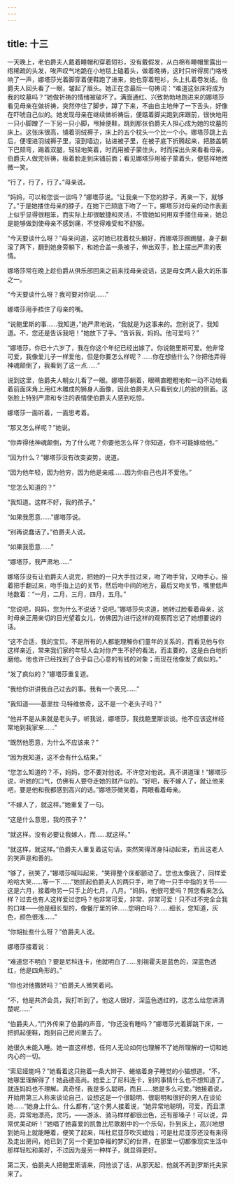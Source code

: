 ```yaml
---
---
---
```

title: 十三
---




一天晚上，老伯爵夫人戴着睡帽和穿着短衫，没有戴假发，从白棉布睡帽里露出一绺稀疏的头发，唉声叹气地跪在小地毯上磕着头，做着晚祷，这时只听得房门咯吱响了一声，娜塔莎光着脚穿着便鞋跑了进来，她也穿着短衫，头上扎着卷发纸。伯爵夫人回头看了一眼，皱起了眉头。她正在念最后一句祷词：“难道这张床将成为我的坟墓吗？”她做祈祷的情绪被破坏了。满面通红、兴致勃勃地跑进来的娜塔莎看见母亲在做祈祷，突然停住了脚步，蹲了下来，不由自主地伸了一下舌头，好像在吓唬自己似的。她发现母亲在继续做祈祷后，便踮着脚尖跑到床跟前，很快地用一只小脚蹭了一下另一只小脚，甩掉便鞋，跳到那张伯爵夫人担心成为她的坟墓的床上。这张床很高，铺着羽绒褥子，床上的五个枕头一个比一个小。娜塔莎跳上去后，便埋进羽绒褥子里，滚到墙边，钻进被子里，在被子底下折腾起来，把膝盖朝下巴颏弯，踢着双腿，轻轻地笑着，时而用被子蒙住头，时而探出头来看看母亲。伯爵夫人做完祈祷，板着脸走到床铺前面；看见娜塔莎用被子蒙着头，便慈祥地微微一笑。

“行了，行了，行了。”母亲说。

“妈妈，可以和您谈一谈吗？”娜塔莎说。“让我亲一下您的脖子，再亲一下，就够了。”于是她搂住母亲的脖子，在她下巴颏底下吻了一下。娜塔莎对母亲的动作表面上似乎显得很粗笨，而实际上却很敏捷和灵活，不管她如何用双手搂住母亲，她总是能够做到使母亲不感到痛，不觉得难受和不舒服。

“今天要谈什么呀？”母亲问道，这时她已枕着枕头躺好，而娜塔莎踢踢腿，身子翻滚了两下，翻到她身旁躺下，和她合盖一条被子，伸出双手，脸上摆出严肃的表情。

娜塔莎常在晚上趁伯爵从俱乐部回来之前来找母亲说话，这是母女两人最大的乐事之一。

“今天要谈什么呀？我可要对你说……”

娜塔莎用手捂住了母亲的嘴。

“说鲍里斯的事……我知道，”她严肃地说，“我就是为这事来的。您别说了，我知道。不，您还是告诉我吧！”她放下了手。“告诉我，妈妈。他可爱吗？”

“娜塔莎，你已十六岁了，我在你这个年纪已经出嫁了。你说鲍里斯可爱。他非常可爱，我像爱儿子一样爱他，但是你要怎么样呢？……你在想些什么？你把他弄得神魂颠倒了，我看到了这一点……”

说到这里，伯爵夫人朝女儿看了一眼。娜塔莎躺着，眼睛直瞪瞪地和一动不动地看着前面床角上用红木雕成的狮身人面像，因此伯爵夫人只看到女儿的脸的侧面。这张脸上特别严肃和专注的表情使伯爵夫人感到吃惊。

娜塔莎一面听着，一面思考着。

“那又怎么样呢？”她说。

“你弄得他神魂颠倒，为了什么呢？你要他怎么样？你知道，你不可能嫁给他。”

“因为什么？”娜塔莎没有改变姿势，说道。

“因为他年轻，因为他穷，因为他是亲戚……因为你自己也并不爱他。”

“您怎么知道的？”

“我知道。这样不好，我的孩子。”

“如果我愿意……”娜塔莎说。

“别再说蠢话了。”伯爵夫人说。

“如果我愿意……”

“娜塔莎，我严肃地……”

娜塔莎没有让伯爵夫人说完，把她的一只大手拉过来，吻了吻手背，又吻手心，接着把手翻过来，吻手指上边的关节，然后吻中间的地方，最后又吻关节，嘴里低声地数着：“一月，二月，三月，四月，五月。”

“您说吧，妈妈，您为什么不说话？说吧。”娜塔莎央求道，她转过脸看着母亲，这时母亲正用亲切的目光望着女儿，仿佛因为进行这样的观察而忘记了她想要说的话。

“这不合适，我的宝贝。不是所有的人都能理解你们童年的关系的，而看见他与你这样亲近，常来我们家的年轻人会对你产生不好的看法，而主要的，这是白白地折磨他。他也许已经找到了合乎自己心意的有钱的对象；而现在他像发了疯似的。”

“发了疯似的？”娜塔莎重复道。

“我给你讲讲我自己过去的事。我有一个表兄……”

“我知道——基里拉·马特维依奇，这不是一个老头子吗？”

“他并不是从来就是老头子。听我说，娜塔莎，我找鲍里斯谈谈。他不应该这样经常地到我家来……”

“既然他愿意，为什么不应该来？”

“因为我知道，这不会有什么结果。”

“您怎么知道的？不，妈妈，您不要对他说。不许您对他说。真不讲道理！”娜塔莎说，听她的口气，仿佛有人要夺走她的财产似的。“好吧，我不嫁人了，就让他来吧，要是他和我都感到高兴的话。”娜塔莎微笑着，两眼看着母亲。

“不嫁人了，就这样。”她重复了一句。

“这是什么意思，我的孩子？”

“就这样。没有必要让我嫁人，而……就这样。”

“就这样，就这样。”伯爵夫人重复着这句话，突然笑得浑身抖动起来，而且这老人的笑声是和善的。

“够了，别笑了，”娜塔莎喊叫起来，“笑得整个床都颤动了。您也太像我了，同样爱哈哈大笑……等一下……”她抓起伯爵夫人的两只手，吻了吻一只手中指的关节——这是六月，接着吻另一只手上的七月，八月。“妈妈，他很可爱吗？照您看来怎么样？过去也有人这样爱过您吗？他非常可爱，非常、非常可爱！只不过不完全合我的口味——他是细长型的，像餐厅里的钟……您明白吗？……细长，您知道，灰色，颜色很浅……”

“你胡扯些什么呀？”伯爵夫人说。

娜塔莎接着说：

“难道您不明白？要是尼科连卡，他就明白了……别祖霍夫是蓝色的，深蓝色透红，他是四角形的。”

“你也对他撒娇吗？”伯爵夫人微笑着问。

“不，他是共济会员，我打听到了。他这人很好，深蓝色透红的，这怎么给您讲清楚呢……”

“伯爵夫人，”门外传来了伯爵的声音，“你还没有睡吗？”娜塔莎光着脚跳下床，一把抓起便鞋，跑到自己房间里去了。

她很久未能入睡。她一直这样想，任何人无论如何也理解不了她所理解的一切和她内心的一切。

“索尼娅能吗？”她看着这只拖着一条大辫子、蜷缩着身子睡觉的小猫想道。“不，她哪里理解得了！她品德高尚。她爱上了尼科连卡，别的事情什么也不想知道了。就连妈妈也不理解。真奇怪，我是多么聪明，而且……她是多么可爱。”她接着说，开始用第三人称来谈论自己，设想这是一个很聪明、很聪明和很好的男人在谈论她……“她身上什么、什么都有，”这个男人接着说，“她异常地聪明，可爱，而且漂亮，异常地漂亮，灵巧，——游泳、骑马样样都很出色，还有那嗓子！可以说，异常优美动听！”她唱了她喜爱的凯鲁比尼歌剧中的一个乐句，扑到床上，高兴地想到她马上就能睡着，便笑了起来，叫杜尼亚莎吹灭蜡烛；可是杜尼亚莎还没有来得及走出房间，她已到了另一个更加幸福的梦幻的世界，在那里一切都像现实生活中那样轻松和美好，不过因为是另一种样子，就显得更好。

第二天，伯爵夫人把鲍里斯请来，同他谈了话，从那天起，他就不再到罗斯托夫家来了。